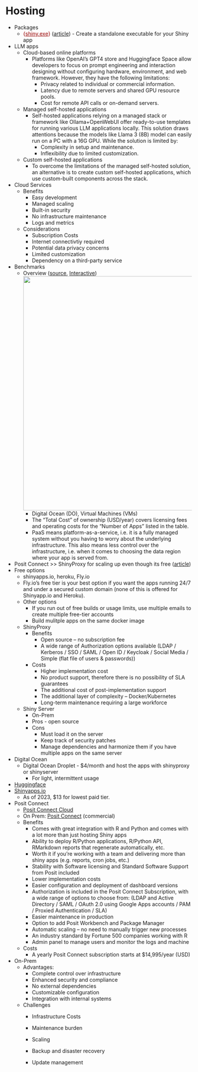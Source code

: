 # Hosting {#sec-shiny-hosting .unnumbered}

-   Packages
    -   [{]{style="color: #990000"}[shiny.exe](https://github.com/AODiakite/shiny.exe){style="color: #990000"}[}]{style="color: #990000"} ([article](https://ifeanyidiaye.medium.com/how-to-make-your-r-shiny-app-into-a-desktop-application-7cb07cb81e97)) - Create a standalone executable for your Shiny app
-   LLM apps
    -   Cloud-based online platforms
        -   Platforms like OpenAI’s GPT4 store and Huggingface Space allow developers to focus on prompt engineering and interaction designing without configuring hardware, environment, and web framework. However, they have the following limitations:
            -   Privacy related to individual or commercial information.
            -   Latency due to remote servers and shared GPU resource pools.
            -   Cost for remote API calls or on-demand servers.
    -   Managed self-hosted applications
        -   Self-hosted applications relying on a managed stack or framework like Ollama+OpenWebUI offer ready-to-use templates for running various LLM applications locally. This solution draws attentions because the models like Llama 3 (8B) model can easily run on a PC with a 16G GPU. While the solution is limited by:
            -   Complexity in setup and maintenance.
            -   Inflexibility due to limited customization.
    -   Custom self-hosted applications
        -   To overcome the limitations of the managed self-hosted solution, an alternative is to create custom self-hosted applications, which use custom-built components across the stack.
-   Cloud Services
    -   Benefits
        -   Easy development
        -   Managed scaling
        -   Built-in security
        -   No infrastructure maintenance
        -   Logs and metrics
    -   Considerations
        -   Subscription Costs
        -   Internet connectivtiy required
        -   Potential data privacy concerns
        -   Limited customization
        -   Dependency on a third-party service
-   Benchmarks
    -   Overview ([source](https://hosting.analythium.io/how-to-pick-the-right-hosting-option-for-your-shiny-app/), [Interactive](https://hosting.analythium.io/assets/files/shiny-hosting-options.html))\
        ![](./_resources/Shiny,_Hosting.resources/image.png){.lightbox width="632"}
        -   Digital Ocean (DO), Virtual Machines (VMs)
        -   The "Total Cost" of ownership (USD/year) covers licensing fees and operating costs for the "Number of Apps" listed in the table.
        -   PaaS means platform-as-a-service, i.e. it is a fully managed system without you having to worry about the underlying infrastructure. This also means less control over the infrastructure, i.e. when it comes to choosing the data region where your app is served from.
-   Posit Connect \>\> ShinyProxy for scaling up even though its free ([article](https://www.r-bloggers.com/2023/01/shinyproxy-vs-posit-connect-benchmark-test-for-scaling-shiny-apps/))
-   Free options
    -   shinyapps.io, heroku, Fly.io
    -   Fly.io's free tier is your best option if you want the apps running 24/7 and under a secured custom domain (none of this is offered for Shinyapp.io and Heroku).
    -   Other options
        -   If you run out of free builds or usage limits, use multiple emails to create multiple free-tier accounts
        -   Build mulitple apps on the same docker image
    -   ShinyProxy
        -   Benefits
            -   Open source -- no subscription fee
            -   A wide range of Authorization options available (LDAP / Kerberos / SSO / SAML / Open ID / Keycloak / Social Media / Simple (flat file of users & passwords))
        -   Costs
            -   Higher implementation cost
            -   No product support, therefore there is no possibility of SLA guarantees
            -   The additional cost of post-implementation support
            -   The additional layer of complexity -- Docker/Kubernetes
            -   Long-term maintenance requiring a large workforce
    -   Shiny Server
        -   On-Prem
        -   Pros - open source
        -   Cons
            -   Must load it on the server
            -   Keep track of security patches
            -   Manage dependencies and harmonize them if you have multiple apps on the same server
-   Digital Ocean
    -   Digital Ocean Droplet - \$4/month and host the apps with shinyproxy or shinyserver
        -   For light, intermittent usage
-   [Huggingface](https://huggingface.co/docs/hub/spaces-sdks-docker-shiny)
-   [Shinyapps.io](https://www.shinyapps.io/)
    -   As of 2023, \$13 for lowest paid tier.
-   Posit Connect
    -   [Posit Connect Cloud](https://connect.posit.cloud/)
    -   On Prem: [Posit Connect](https://shiny.posit.co/py/docs/deploy.html#deploy-to-posit-connect-commercial) (commercial)
    -   Benefits
        -   Comes with great integration with R and Python and comes with a lot more than just hosting Shiny apps
        -   Ability to deploy R/Python applications, R/Python API, RMarkdown reports that regenerate automatically, etc.
        -   Worth it if you're working with a team and delivering more than shiny apps (e.g. reports, cron jobs, etc.)
        -   Stability with Software licensing and Standard Software Support from Posit included
        -   Lower implementation costs
        -   Easier configuration and deployment of dashboard versions
        -   Authorization is included in the Posit Connect Subscription, with a wide range of options to choose from: (LDAP and Active Directory / SAML / OAuth 2.0 using Google Apps accounts / PAM / Proxied Authentication / SLA)
        -   Easier maintenance in production
        -   Option to add Posit Workbench and Package Manager
        -   Automatic scaling -- no need to manually trigger new processes
        -   An industry standard by Fortune 500 companies working with R
        -   Admin panel to manage users and monitor the logs and machine
    -   Costs
        -   A yearly Posit Connect subscription starts at \$14,995/year (USD)
-   On-Prem
    -   Advantages:
        -   Complete control over infrastructure
        -   Enhanced security and compliance
        -   No external dependencies
        -   Customizable configuration
        -   Integration with internal systems
    -   Challenges
        -   Infrastructure Costs

        -   Maintenance burden

        -   Scaling

        -   Backup and disaster recovery

        -   Update management
